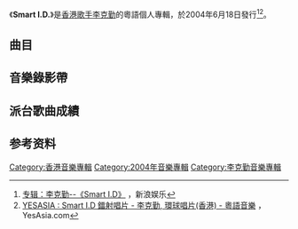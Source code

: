 {{Album infobox | <!-- See Wikipedia:WikiProject_Albums -->
|  Name        = Smart I.D.
|  Type        = [[錄音室專輯|錄音室專輯]]
|  Artist      = [[李克勤|李克勤]]
|  Cover       = 李克勤 Smart I.D..jpg
|  Released    = 2004年6月18日
|  Recorded    = 2004年
|  Genre       = [[粵語流行音樂|粵語流行音樂]]
|  Length      = 35:40
|  Label       = [[環球唱片_(香港)|環球唱片]]
|  Producer    = 
|  Last album  = [[左麟右李|左麟右李]]<br>（2003年）
|  This album  = '''Smart I.D.'''<br>（2004年）
|  Next album  = [[空中飛人_(專輯)|空中飛人]]<br>（2004年）
}}

《'''Smart I.D.'''》是[[香港|香港]][[歌手|歌手]][[李克勤|李克勤]]的粵語個人專輯，於2004年6月18日發行<ref>[https://ent.sina.com.cn/d/2004-07-11/2244440312.html 专辑：李克勤--《Smart I.D》] {{Wayback|url=https://ent.sina.com.cn/d/2004-07-11/2244440312.html |date=20180216030500 }}，新浪娱乐</ref><ref>[https://www.yesasia.com/global/smart-i-d/1003396745-0-0-0-zh_TW/info.html YESASIA : Smart I.D 鐳射唱片 - 李克勤, 環球唱片(香港) - 粵語音樂] {{Wayback|url=https://www.yesasia.com/global/smart-i-d/1003396745-0-0-0-zh_TW/info.html |date=20180216084430 }}，YesAsia.com</ref>。

==曲目==
{{Tracklist
| collapsed = 
| headline = 
| font_size = 
| total_length = 35:40

| all_lyrics = [[黃偉文|黃偉文]]

| extra_column =

| title1 = 六呎風雲
| music1 = [[劉穗京|劉穗京]]<br>[[陳子敏|陳子敏]]<br>[[林健華|林健華]]
| arranger1 = [[金培達|金培達]]
| producer1 = [[江港生|江港生]]<br>[[李克勤|李克勤]]
| longnote1 = 
| length1 = 3:57

| title2 = 吻別的位置
| music2 = [[梁詠琪|梁詠琪]]
| arranger2 = [[張人傑_(音樂人)|張人傑]]
| producer2 = [[趙增熹|趙增熹]]<br>[[陳少琪|陳少琪]]
| longnote2 = 
| length2 = 3:33

| title3 = 嘭門
| music3 = [[陳輝陽|陳輝陽]]
| arranger3 = 陳輝陽
| producer3 = 陳輝陽
| longnote3 = 
| length3 = 3:17

| title4 = 勤仔
| music4 = [[楊毅_(音樂人)|楊毅]]
| arranger4 = 楊毅
| producer4 = 趙增熹<br>陳少琪
| longnote4 = 
| length4 = 3:33

| title5 = 你不會唱歌
| music5 = [[伍樂城|伍樂城]]
| arranger5 = 伍樂城
| producer5 = 伍樂城
| longnote5 = 
| length5 = 3:43

| title6 = 101次求婚
| music6 = [[周啟生|周啟生]]
| arranger6 = 周啟生
| producer6 = 周啟生
| longnote6 = 
| length6 = 4:03

| title7 = 那個應該是我
| music7 = [[任奇勳|任奇勳]]（{{lang|ko|임기훈}}）
| arranger7 = [[伍仲衡|伍仲衡]]
| producer7 = 江港生
| longnote7 = 
| length7 = 3:52

| title8 = 夠鐘食藥
| music8 = [[謝國維|謝國維]]
| arranger8 = [[謝杰_(音樂人)|謝-{杰}-]]
| producer8 = 趙增熹<br>陳少琪
| longnote8 = 
| length8 = 2:47

| title9 = 初戀十一歲
| music9 = [[林一峰|林一峰]]
| arranger9 = 張人傑
| producer9 = 趙增熹<br>陳少琪
| longnote9 = 
| length9 = 3:26

| title10 = 世界末日的早上
| music10 = [[阿卓|阿卓]]
| arranger10 = [[褚鎮東|褚鎮東]]
| producer10 = 江港生
| longnote10 = 
| length10 = 3:24
}}

== 音樂錄影帶 ==


== 派台歌曲成績 ==
==参考资料==
{{reflist}}

[[Category:香港音樂專輯|Category:香港音樂專輯]]
[[Category:2004年音樂專輯|Category:2004年音樂專輯]]
[[Category:李克勤音樂專輯|Category:李克勤音樂專輯]]